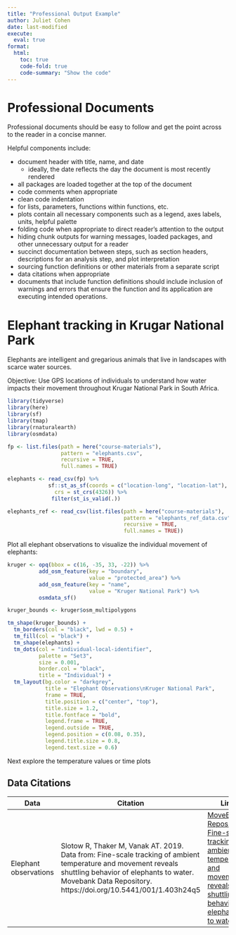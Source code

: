 ```yaml
---
title: "Professional Output Example"
author: Juliet Cohen
date: last-modified
execute: 
  eval: true
format:
  html:
    toc: true
    code-fold: true
    code-summary: "Show the code"
---
```


# Professional Documents

Professional documents should be easy to follow and get the point across to the reader in a concise manner.

Helpful components include:

-   document header with title, name, and date
    -   ideally, the date reflects the day the document is most recently rendered
-   all packages are loaded together at the top of the document
-   code comments when appropriate
-   clean code indentation
  - for lists, parameters, functions within functions, etc.
-   plots contain all necessary components such as a legend, axes labels, units, helpful palette
-   folding code when appropriate to direct reader's attention to the output
-   hiding chunk outputs for warning messages, loaded packages, and other unnecessary output for a reader
-   succinct documentation between steps, such as section headers, descriptions for an analysis step, and plot interpretation
-   sourcing function definitions or other materials from a separate script
- data citations when appropriate
- documents that include function definitions should include inclusion of warnings and errors that ensure the function and its application are executing intended operations.

# Elephant tracking in Krugar National Park

Elephants are intelligent and gregarious animals that live in landscapes with scarce water sources.

Objective: Use GPS locations of individuals to understand how water impacts their movement throughout Krugar National Park in South Africa.

```r
library(tidyverse)
library(here)
library(sf)
library(tmap)
library(rnaturalearth)
library(osmdata)
```

```r
fp <- list.files(path = here("course-materials"),
                 pattern = "elephants.csv",
                 recursive = TRUE,
                 full.names = TRUE)

elephants <- read_csv(fp) %>% 
             sf::st_as_sf(coords = c("location-long", "location-lat"),
               crs = st_crs(4326)) %>%
              filter(st_is_valid(.))

elephants_ref <- read_csv(list.files(path = here("course-materials"),
                                     pattern = "elephants_ref_data.csv",
                                     recursive = TRUE,
                                     full.names = TRUE))
```

Plot all elephant observations to visualize the individual movement of elephants:

```r
kruger <- opq(bbox = c(16, -35, 33, -22)) %>%
          add_osm_feature(key = "boundary", 
                          value = "protected_area") %>%
          add_osm_feature(key = "name", 
                          value = "Kruger National Park") %>%
          osmdata_sf()

kruger_bounds <- kruger$osm_multipolygons
```

```r
tm_shape(kruger_bounds) +
  tm_borders(col = "black", lwd = 0.5) +
  tm_fill(col = "black") +
  tm_shape(elephants) +
  tm_dots(col = "individual-local-identifier",
          palette = "Set3",
          size = 0.001,
          border.col = "black",
          title = "Individual") +
  tm_layout(bg.color = "darkgrey",
            title = "Elephant Observations\nKruger National Park",
            frame = TRUE,
            title.position = c("center", "top"),
            title.size = 1.2,
            title.fontface = "bold",
            legend.frame = TRUE,
            legend.outside = TRUE,
            legend.position = c(0.08, 0.35),
            legend.title.size = 0.8,
            legend.text.size = 0.6)
```

Next explore the temperature values or time plots



## Data Citations

| Data | Citation | Link |
|------|----------|------|
| Elephant observations | Slotow R, Thaker M, Vanak AT. 2019. Data from: Fine-scale tracking of ambient temperature and movement reveals shuttling behavior of elephants to water. Movebank Data Repository. https://doi.org/10.5441/001/1.403h24q5 | [MoveBank Repository: Fine-scale tracking of ambient temperature and movement reveals shuttling behavior of elephants to water](https://datarepository.movebank.org/entities/datapackage/b777279a-581d-43ce-b790-8e60304fb8b4) |




